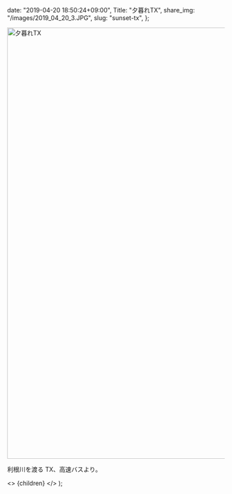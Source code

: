 
  date: "2019-04-20 18:50:24+09:00",
  Title: "夕暮れTX",
  share_img: "/images/2019_04_20_3.JPG",
  slug: "sunset-tx",
};

<img src="/images/2019_04_20_3.JPG" alt="夕暮れTX" width="1500" height="1000" className="bg-gradient-to-r from-neutral-200 to-slate-200" />

利根川を渡る TX、高速バスより。

  <>
    <Head>
      <title>{meta.Title} | 異郷好実</title>
    </Head>
    <PostLayout meta={meta}>{children}</PostLayout>
  </>
);
